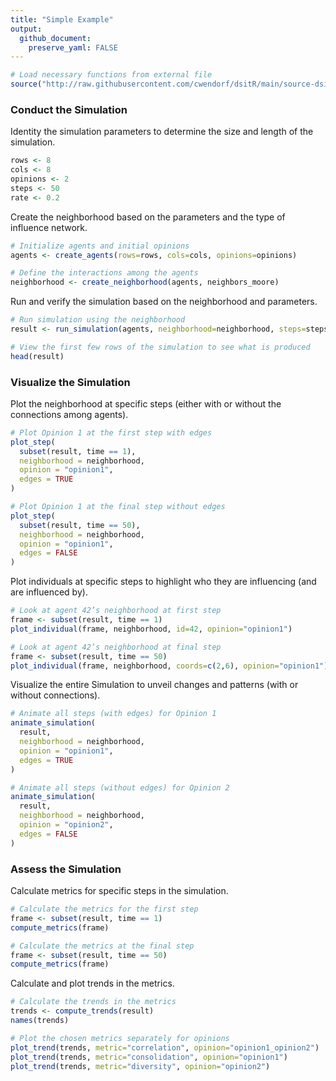```yaml
---
title: "Simple Example"
output:
  github_document:
    preserve_yaml: FALSE
---
```


```r
# Load necessary functions from external file
source("http://raw.githubusercontent.com/cwendorf/dsitR/main/source-dsitR.R")
```

### Conduct the Simulation

Identity the simulation parameters to determine the size and length of the simulation.

```r
rows <- 8
cols <- 8
opinions <- 2
steps <- 50
rate <- 0.2
```

Create the neighborhood based on the parameters and the type of influence network.

```r
# Initialize agents and initial opinions
agents <- create_agents(rows=rows, cols=cols, opinions=opinions)

# Define the interactions among the agents
neighborhood <- create_neighborhood(agents, neighbors_moore)
```

Run and verify the simulation based on the neighborhood and parameters.

```r
# Run simulation using the neighborhood
result <- run_simulation(agents, neighborhood=neighborhood, steps=steps, rate=rate)

# View the first few rows of the simulation to see what is produced
head(result)
```

### Visualize the Simulation

Plot the neighborhood at specific steps (either with or without the connections among agents).

```r
# Plot Opinion 1 at the first step with edges
plot_step(
  subset(result, time == 1),
  neighborhood = neighborhood,
  opinion = "opinion1",
  edges = TRUE
)

# Plot Opinion 1 at the final step without edges
plot_step(
  subset(result, time == 50),
  neighborhood = neighborhood,
  opinion = "opinion1",
  edges = FALSE
)
```

Plot individuals at specific steps to highlight who they are influencing (and are influenced by).

```r
# Look at agent 42’s neighborhood at first step
frame <- subset(result, time == 1)
plot_individual(frame, neighborhood, id=42, opinion="opinion1")

# Look at agent 42’s neighborhood at final step
frame <- subset(result, time == 50)
plot_individual(frame, neighborhood, coords=c(2,6), opinion="opinion1")
```

Visualize the entire Simulation to unveil changes and patterns (with or without connections).

```r
# Animate all steps (with edges) for Opinion 1
animate_simulation(
  result,
  neighborhood = neighborhood,
  opinion = "opinion1",
  edges = TRUE
)

# Animate all steps (without edges) for Opinion 2
animate_simulation(
  result,
  neighborhood = neighborhood,
  opinion = "opinion2",
  edges = FALSE
)
```

### Assess the Simulation

Calculate metrics for specific steps in the simulation.

```r
# Calculate the metrics for the first step
frame <- subset(result, time == 1)
compute_metrics(frame)

# Calculate the metrics at the final step
frame <- subset(result, time == 50)
compute_metrics(frame)
```

Calculate and plot trends in the metrics.

```r
# Calculate the trends in the metrics
trends <- compute_trends(result)
names(trends)

# Plot the chosen metrics separately for opinions
plot_trend(trends, metric="correlation", opinion="opinion1_opinion2")
plot_trend(trends, metric="consolidation", opinion="opinion1")
plot_trend(trends, metric="diversity", opinion="opinion2")
```
